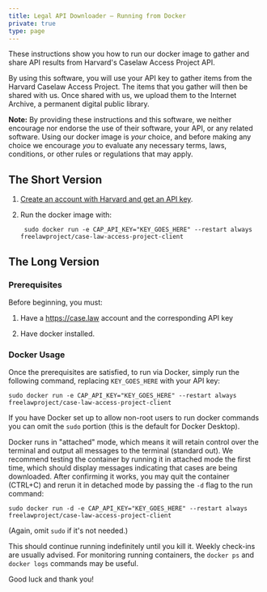 ```yaml
---
title: Legal API Downloader — Running from Docker
private: true
type: page
---
```



<p className="lead">These instructions show you how to run our docker image to gather and share API results from Harvard's Caselaw Access Project API.</p>

By using this software, you will use your API key to gather items from the Harvard Caselaw Access Project. The items that you gather will then be shared with us. Once shared with us, we upload them to the Internet Archive, a permanent digital public library.

**Note:** By providing these instructions and this software, we neither encourage nor endorse the use of their software, your API, or any related software. Using our docker image is *your* choice, and before making any choice we encourage *you* to evaluate any necessary terms, laws, conditions, or other rules or regulations that may apply. 


## The Short Version

1. <a href="https://case.law/user/register/" target="_blank" rel="noreferrer">Create an account with Harvard and get an API key</a>.

2. Run the docker image with:

        sudo docker run -e CAP_API_KEY="KEY_GOES_HERE" --restart always freelawproject/case-law-access-project-client


## The Long Version

### Prerequisites

Before beginning, you must:
 
1. Have a https://case.law account and the corresponding API key

2. Have docker installed.


### Docker Usage

Once the prerequisites are satisfied, to run via Docker, simply run the following command, replacing `KEY_GOES_HERE` with your API key:

    sudo docker run -e CAP_API_KEY="KEY_GOES_HERE" --restart always freelawproject/case-law-access-project-client
    
If you have Docker set up to allow non-root users to run docker commands you can omit the `sudo` portion (this is the default for Docker Desktop).

Docker runs in "attached" mode, which means it will retain control over the terminal and output all messages to the terminal (standard out). We recommend testing the container by running it in attached mode the first time, which should display messages indicating that cases are being downloaded. After confirming it works, you may quit the container (CTRL+C) and rerun it in detached mode by passing the `-d` flag to the run command:

    sudo docker run -d -e CAP_API_KEY="KEY_GOES_HERE" --restart always freelawproject/case-law-access-project-client

(Again, omit `sudo` if it's not needed.)

This should continue running indefinitely until you kill it. Weekly check-ins are usually advised. For monitoring running containers, the `docker ps` and `docker logs` commands may be useful.

Good luck and thank you!
